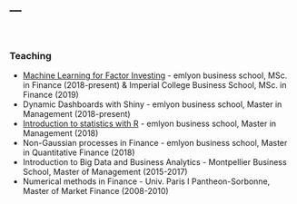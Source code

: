 ---
---
<br/>  

### Teaching
* [Machine Learning for Factor Investing](ml_factor.html) - emlyon business school, MSc. in Finance (2018-present) & Imperial College Business School, MSc. in Finance (2019)   
* Dynamic Dashboards with Shiny - emlyon business school, Master in Management (2018-present)  
* [Introduction to statistics with R](rstats.html) - emlyon business school, Master in Management (2018)   
* Non-Gaussian processes in Finance - emlyon business school, Master in Quantitative Finance (2018)   
* Introduction to Big Data and Business Analytics - Montpellier Business School, Master of Management (2015-2017)   
* Numerical methods in Finance - Univ. Paris I Pantheon-Sorbonne, Master of Market Finance (2008-2010)   

